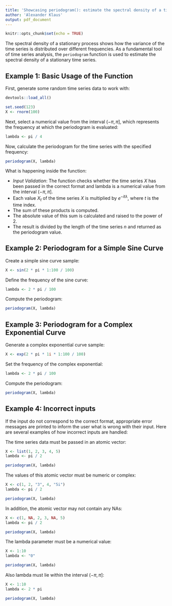 ```yaml
---
title: 'Showcasing periodogram(): estimate the spectral density of a time series'
author: 'Alexander Klaus'
output: pdf_document
---
```


```r
knitr::opts_chunk$set(echo = TRUE)
```

The spectral density of a stationary process shows how the variance of the time series is distributed over different frequencies. As a fundamental tool of time series analysis, the `periodogram` function is used to estimate the spectral density of a stationary time series.

## Example 1: Basic Usage of the Function

First, generate some random time series data to work with:

```r
devtools::load_all()

set.seed(123)
X <- rnorm(100)
```

Next, select a numerical value from the interval $(- \pi, \pi]$, which represents the frequency at which the periodogram is evaluated:

```r
lambda <- pi / 4
```

Now, calculate the periodogram for the time series with the specified frequency:

```r
periodogram(X, lambda)
```

What is happening inside the function:

- *Input Validation*: The function checks whether the time series $X$ has been passed in the correct format and lambda is a numerical value from the interval $(-\pi, \pi]$.
- Each value $X_t$ of the time series $X$ is multiplied by $e^{-it\lambda}$, where $t$ is the time index.
- The sum of these products is computed.
- The absolute value of this sum is calculated and raised to the power of 2.
- The result is divided by the length of the time series $n$ and returned as the periodogram value.

## Example 2: Periodogram for a Simple Sine Curve

Create a simple sine curve sample:

```r
X <- sin(2 * pi * 1:100 / 100)
```

Define the frequency of the sine curve:

```r
lambda <- 2 * pi / 100
```

Compute the periodogram:

```r
periodogram(X, lambda)
```

## Example 3: Periodogram for a Complex Exponential Curve

Generate a complex exponential curve sample:

```r
X <- exp(2 * pi * 1i * 1:100 / 100)
```

Set the frequency of the complex exponential:

```r
lambda <- 2 * pi / 100
```

Compute the periodogram:

```r
periodogram(X, lambda)
```

## Example 4: Incorrect inputs

If the input do not correspond to the correct format, appropriate error messages are printed to inform the user what is wrong with their input. Here are several examples of how incorrect inputs are handled:

The time series data must be passed in an atomic vector:

```r
X <- list(1, 2, 3, 4, 5)
lambda <- pi / 2

periodogram(X, lambda)
```

The values of this atomic vector must be numeric or complex:

```r
X <- c(1, 2, "3", 4, "5i")
lambda <- pi / 2

periodogram(X, lambda)
```

In addition, the atomic vector may not contain any NAs:

```r
X <- c(1, NA, 2, 3, NA, 5)
lambda <- pi / 2

periodogram(X, lambda)
```

The lambda parameter must be a numerical value:

```r
X <- 1:10
lambda <- "0"

periodogram(X, lambda)
```

Also lambda must lie within the interval $(-\pi, \pi]$:

```r
X <- 1:10
lambda <- 2 * pi

periodogram(X, lambda)
```
